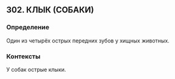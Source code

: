 ## 302. КЛЫК (СОБАКИ)
### Определение
Один из четырёх острых передних зубов у хищных животных.

### Контексты
У собак острые клыки.

